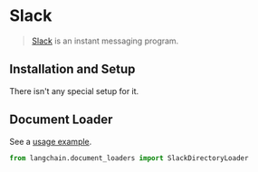 # Slack

>[Slack](https://slack.com/) is an instant messaging program.
 
## Installation and Setup

There isn't any special setup for it.



## Document Loader

See a [usage example](/docs/modules/data_io/document_loaders/integrations/slack.html).

```python
from langchain.document_loaders import SlackDirectoryLoader
```
